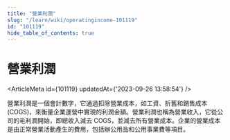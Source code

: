 ```yaml
---
title: "營業利潤"
slug: "/learn/wiki/operatingincome-101119"
id: "101119"
hide_table_of_contents: true
---
```



# 營業利潤

<ArticleMeta id={101119} updatedAt={'2023-09-26 13:58:54'} />
<div className='border-solid border-b border-t-0 my-4 border-[var(--ifm-color-gray-300)]' />

營業利潤是一個會計數字，它通過扣除營業成本，如工資、折舊和銷售成本 (COGS)，來衡量企業運營中實現的利潤金額。營業利潤也稱為營業收入，它從公司的毛利潤開始，即總收入減去 COGS，並減去所有營業成本。企業的營業成本是由正常營業活動產生的費用，包括辦公用品和公用事業費等項目。
